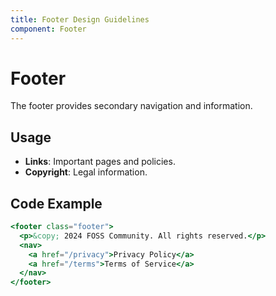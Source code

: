 ```yaml
---
title: Footer Design Guidelines
component: Footer
---
```


# Footer

The footer provides secondary navigation and information.

## Usage

- **Links**: Important pages and policies.
- **Copyright**: Legal information.

## Code Example

```jsx copy
<footer class="footer">
  <p>&copy; 2024 FOSS Community. All rights reserved.</p>
  <nav>
    <a href="/privacy">Privacy Policy</a>
    <a href="/terms">Terms of Service</a>
  </nav>
</footer>
```
